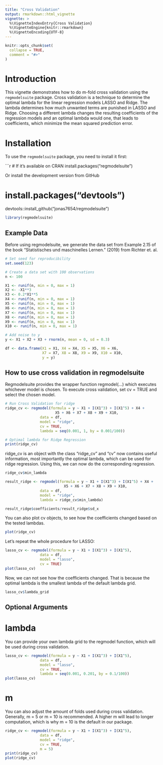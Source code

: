 ```yaml
---
title: "Cross Validation"
output: rmarkdown::html_vignette
vignette: >
  %\VignetteIndexEntry{Cross Validation}
  %\VignetteEngine{knitr::rmarkdown}
  %\VignetteEncoding{UTF-8}
---
```


```r
knitr::opts_chunk$set(
  collapse = TRUE,
  comment = "#>"
)
```


# Introduction

This vignette demonstrates how to do m-fold cross validation using the `regmodelsuite` package. Cross validation is a technique to determine the optimal lambda for the linear regression models LASSO and Ridge. The lambda determines how much unwanted terms are punished in LASSO and Ridge. Choosing a different lambda changes the resulting coefficients of the regression models and an optimal lambda
would one, that leads to coefficients, which minimize the mean squared
prediction error.

# Installation

To use the `regmodelsuite` package, you need to install it first:

\`\`\`r \# If it's available on CRAN install.packages("regmodelsuite")

Or install the development version from GitHub

# install.packages("devtools")

devtools::install_github("jonas7654/regmodelsuite")




```r
library(regmodelsuite)
```

## Example Data

Before using regmodelsuite, we generate the data set from Example 2.15 of the book "Statistisches und maschinelles Lernen." (2019) from Richter et. al.

```r
# Set seed for reproducibility
set.seed(123)

# Create a data set with 100 observations
n <- 100

X1 <- runif(n, min = 0, max = 1)
X2 <- -X1**3
X3 <- 0.2*X1**5
X4 <- runif(n, min = 0, max = 1)
X5 <- runif(n, min = 0, max = 1)
X6 <- runif(n, min = 0, max = 1)
X7 <- runif(n, min = 0, max = 1)
X8 <- runif(n, min = 0, max = 1)
X9 <- runif(n, min = 0, max = 1)
X10 <- runif(n, min = 0, max = 1)

# Add noise to y
y <- X1 + X2 + X3 + rnorm(n, mean = 0, sd = 0.3)

df <- data.frame(X1 = X1, X4 = X4, X5 = X5, X6 = X6, 
                 X7 = X7, X8 = X8, X9 = X9, X10 = X10, 
                 y = y)
```

## How to use cross validation in regmodelsuite

Regmodelsuite provides the wrapper function regmodel(...) which executes whichever
model is chosen. To execute cross validation, set cv = TRUE and select the chosen model. 

```r
# Run Cross Validation for ridge
ridge_cv <- regmodel(formula = y ~ X1 + I(X1^3) + I(X1^5) + X4 + 
                       X5 + X6 + X7 + X8 + X9 + X10,
                data = df,
                model = "ridge",
                cv = TRUE,
                lambda = seq(0.001, 1, by = 0.001/100))

# Optimal lambda for Ridge Regression
print(ridge_cv)
```

ridge_cv is an object with the class "ridge_cv" and "cv" now contains useful information, most importantly the optimal lambda, 
which can be used for ridge regression. Using this, we can now do the corresponding
regression.

```r
ridge_cv$min_lambda

result_ridge <- regmodel(formula = y ~ X1 + I(X1^3) + I(X1^5) + X4 + 
                           X5 + X6 + X7 + X8 + X9 + X10,
                data = df,
                model = "ridge",
                lambda = ridge_cv$min_lambda)

result_ridge$coefficients/result_ridge$sd_x
```
You can also plot cv objects, to see how the coefficients changed based on the tested lambdas.

```r
plot(ridge_cv)
```
Let's repeat the whole procedure for LASSO:

```r
lasso_cv <- regmodel(formula = y ~ X1 + I(X1^3) + I(X1^5),
                data = df,
                model = "lasso",
                cv = TRUE)
plot(lasso_cv)
```
Now, we can not see how the coefficients changed. That is because the optimal lambda is 
the smallest lambda of the default lambda grid. 

```r
lasso_cv$lambda_grid
```

## Optional Arguments

# lambda 

You can provide your own lambda grid to the regmodel function, which will be used during
cross validation.

```r
lasso_cv <- regmodel(formula = y ~ X1 + I(X1^3) + I(X1^5),
                data = df,
                model = "lasso",
                cv = TRUE,
                lambda = seq(0.001, 0.201, by = 0.1/100))
plot(lasso_cv)
```

# m

You can also adjust the amount of folds used during cross validation. Generally, m = 5 or m = 10 is recommended. A higher m will lead to longer computation, which is why m = 10 is the default in our package. 

```r
ridge_cv <- regmodel(formula = y ~ X1 + I(X1^3) + I(X1^5),
                data = df,
                model = "ridge",
                cv = TRUE,
                m = 5)
print(ridge_cv)
plot(ridge_cv)
```

